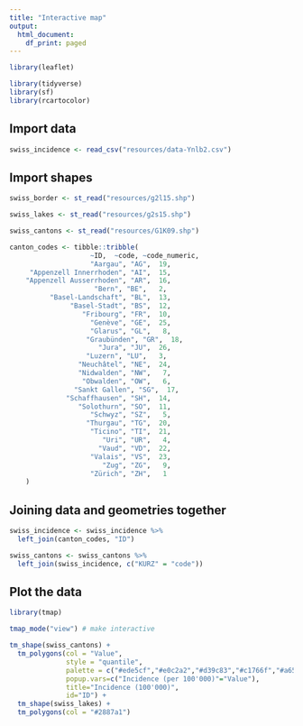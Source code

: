 ```yaml
---
title: "Interactive map"
output:
  html_document:
    df_print: paged
---
```



```r
library(leaflet)
```

```r
library(tidyverse)
library(sf)
library(rcartocolor)
```

## Import data
```r
swiss_incidence <- read_csv("resources/data-Ynlb2.csv")
```

## Import shapes
```r

swiss_border <- st_read("resources/g2l15.shp")

swiss_lakes <- st_read("resources/g2s15.shp")

swiss_cantons <- st_read("resources/G1K09.shp")
```


```r

canton_codes <- tibble::tribble(
                    ~ID,  ~code, ~code_numeric,  
                    "Aargau", "AG",  19, 
     "Appenzell Innerrhoden", "AI",  15, 
    "Appenzell Ausserrhoden", "AR",  16, 
                     "Bern", "BE",   2, 
          "Basel-Landschaft", "BL",  13, 
               "Basel-Stadt", "BS",  12, 
                  "Fribourg", "FR",  10,
                    "Genève", "GE",  25,
                    "Glarus", "GL",   8,
                   "Graubünden", "GR",  18,
                      "Jura", "JU",  26,
                   "Luzern", "LU",   3, 
                 "Neuchâtel", "NE",  24, 
                 "Nidwalden", "NW",   7, 
                  "Obwalden", "OW",   6, 
                "Sankt Gallen", "SG",  17, 
              "Schaffhausen", "SH",  14, 
                 "Solothurn", "SO",  11, 
                    "Schwyz", "SZ",   5, 
                   "Thurgau", "TG",  20, 
                    "Ticino", "TI",  21, 
                       "Uri", "UR",   4, 
                      "Vaud", "VD",  22, 
                    "Valais", "VS",  23, 
                       "Zug", "ZG",   9, 
                    "Zürich", "ZH",   1
    )

```

## Joining data and geometries together

```r
swiss_incidence <- swiss_incidence %>% 
  left_join(canton_codes, "ID")
```


```r
swiss_cantons <- swiss_cantons %>% 
  left_join(swiss_incidence, c("KURZ" = "code"))
```


## Plot the data

```r
library(tmap)

tmap_mode("view") # make interactive

tm_shape(swiss_cantons) + 
  tm_polygons(col = "Value", 
              style = "quantile", 
              palette = c("#ede5cf","#e0c2a2","#d39c83","#c1766f","#a65461"),
              popup.vars=c("Incidence (per 100'000)"="Value"),
              title="Incidence (100'000)",
              id="ID") +
  tm_shape(swiss_lakes) +
  tm_polygons(col = "#2887a1")

```


